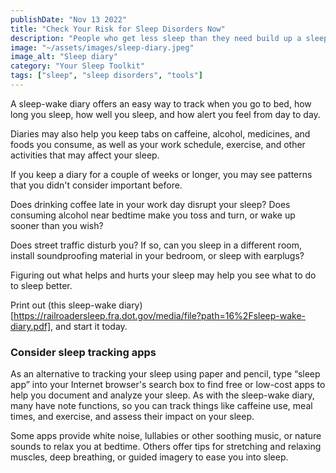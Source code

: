 ```yaml
---
publishDate: "Nov 13 2022"
title: "Check Your Risk for Sleep Disorders Now"
description: "People who get less sleep than they need build up a sleep debt. An eight-hour sleeper who sleeps only six hours is two hours in debt."
image: "~/assets/images/sleep-diary.jpeg"
image_alt: "Sleep diary"
category: "Your Sleep Toolkit"
tags: ["sleep", "sleep disorders", "tools"]
---
```


A sleep-wake diary offers an easy way to track when you go to bed, how long you sleep, how well you sleep, and how alert you feel from day to day.

Diaries may also help you keep tabs on caffeine, alcohol, medicines, and foods you consume, as well as your work schedule, exercise, and other activities that may affect your sleep.

If you keep a diary for a couple of weeks or longer, you may see patterns that you didn't consider important before.

Does drinking coffee late in your work day disrupt your sleep? Does consuming alcohol near bedtime make you toss and turn, or wake up sooner than you wish?

Does street traffic disturb you? If so, can you sleep in a different room, install soundproofing material in your bedroom, or sleep with earplugs?

Figuring out what helps and hurts your sleep may help you see what to do to sleep better.

Print out (this sleep-wake diary)[https://railroadersleep.fra.dot.gov/media/file?path=16%2Fsleep-wake-diary.pdf], and start it today.

### Consider sleep tracking apps

As an alternative to tracking your sleep using paper and pencil, type “sleep app” into your Internet browser's search box to find free or low-cost apps to help you document and analyze your sleep. As with the sleep-wake diary, many have note functions, so you can track things like caffeine use, meal times, and exercise, and assess their impact on your sleep.

Some apps provide white noise, lullabies or other soothing music, or nature sounds to relax you at bedtime. Others offer tips for stretching and relaxing muscles, deep breathing, or guided imagery to ease you into sleep.
